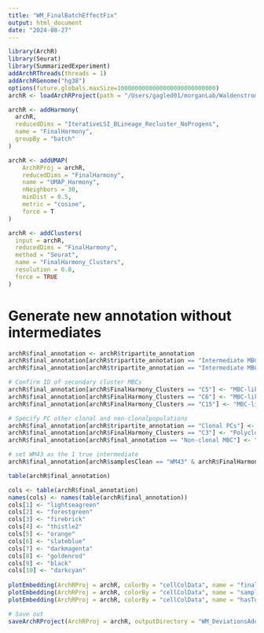 ```yaml
---
title: "WM_FinalBatchEffectFix"
output: html_document
date: "2024-08-27"
---
```


```r
library(ArchR)
library(Seurat)
library(SummarizedExperiment)
addArchRThreads(threads = 1)
addArchRGenome("hg38")
options(future.globals.maxSize=1000000000000000000000000000) 
archR <- loadArchRProject(path = "/Users/gagled01/morganLab/Waldenstroms/singlecell/data/ATAC_fragments/WM_DeviationsAdded")
```

```r
archR <- addHarmony(
  archR,
  reducedDims = "IterativeLSI_BLineage_Recluster_NoProgens",
  name = "FinalHarmony",
  groupBy = "batch"
)

archR <- addUMAP(
    ArchRProj = archR, 
    reducedDims = "FinalHarmony", 
    name = "UMAP_Harmony", 
    nNeighbors = 30, 
    minDist = 0.5, 
    metric = "cosine",
    force = T
)

archR <- addClusters(
  input = archR,
  reducedDims = "FinalHarmony",
  method = "Seurat",
  name = "FinalHarmony_Clusters",
  resolution = 0.8,
  force = TRUE
)
```
# Generate new annotation without intermediates
```r
archR$final_annotation <- archR$tripartite_annotation
archR$final_annotation[archR$tripartite_annotation == "Intermediate MBC" & archR$samplesClean == "WM25"] <- "PC-like MBC" # convert other intermediates to PC-like
archR$final_annotation[archR$tripartite_annotation == "Intermediate MBC" & archR$samplesClean == "WM54"] <- "PC-like MBC"

# Confirm ID of secondary cluster MBCs
archR$final_annotation[archR$FinalHarmony_Clusters == "C5"] <- "MBC-like MBC"
archR$final_annotation[archR$FinalHarmony_Clusters == "C6"] <- "MBC-like MBC"
archR$final_annotation[archR$FinalHarmony_Clusters == "C15"] <- "MBC-like MBC" # this is the WM54 secondary clone...so 1 clone is PC-like and the other is MBC-like???

# Specify PC other clonal and non-clonalpopulations
archR$final_annotation[archR$tripartite_annotation == "Clonal PCs"] <- "Monoclonal PC" # fix name
archR$final_annotation[archR$FinalHarmony_Clusters == "C3"] <- "Polyclonal PC"
archR$final_annotation[archR$final_annotation == "Non-clonal MBC"] <- "Polyclonal MBC"

# set WM43 as the 1 true intermediate
archR$final_annotation[archR$samplesClean == "WM43" & archR$FinalHarmony_Clusters == "C5"] <- "WM43" 

table(archR$final_annotation)

cols <- table(archR$final_annotation)
names(cols) <- names(table(archR$final_annotation)) 
cols[1] <- "lightseagreen"
cols[2] <- "forestgreen"
cols[3] <- "firebrick"
cols[4] <- "thistle2"
cols[5] <- "orange"
cols[6] <- "slateblue"
cols[7] <- "darkmagenta"
cols[8] <- "goldenrod"
cols[9] <- "black"
cols[10] <- "darkcyan"
  
plotEmbedding(ArchRProj = archR, colorBy = "cellColData", name = "final_annotation", embedding = "UMAP_Harmony", pal = cols, labelAsFactors = TRUE)
plotEmbedding(ArchRProj = archR, colorBy = "cellColData", name = "samplesClean", embedding = "UMAP_Harmony")
plotEmbedding(ArchRProj = archR, colorBy = "cellColData", name = "hasTopCDR3", embedding = "UMAP_Harmony")

```

```r
# Save out
saveArchRProject(ArchRProj = archR, outputDirectory = "WM_DeviationsAdded_BatchCorrected", load = F)
```


